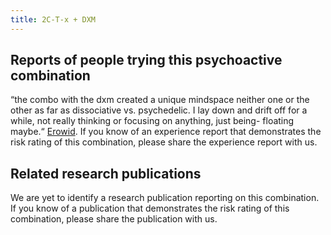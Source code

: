 ---
title: 2C-T-x + DXM
---

## Reports of people trying this psychoactive combination

“the combo with the dxm created a unique mindspace neither one or the other as far as dissociative vs. psychedelic. I lay down and drift off for a while, not really thinking or focusing on anything, just being- floating maybe.“ [Erowid](https://www.erowid.org/experiences/exp.php?ID=62625).
If you know of an experience report that demonstrates the risk rating of this combination, please share the experience report with us.


## Related research publications

We are yet to identify a research publication reporting on this combination. If you know of a publication that demonstrates the risk rating of this combination, please share the publication with us.

